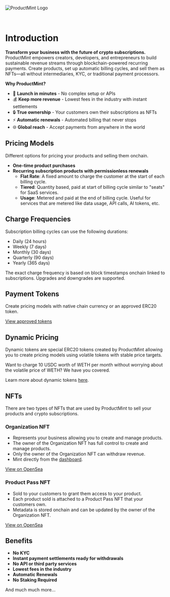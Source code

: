 
<Image
  src="/assets/OgImage.png"
  alt="ProductMint Logo"
  className="rounded-lg"
/>

<br />

# Introduction

**Transform your business with the future of crypto subscriptions.** ProductMint empowers creators, developers, and entrepreneurs to build sustainable revenue streams through blockchain-powered recurring payments. Create products, set up automatic billing cycles, and sell them as NFTs—all without intermediaries, KYC, or traditional payment processors.

**Why ProductMint?**
- 🚀 **Launch in minutes** - No complex setup or APIs
- 💰 **Keep more revenue** - Lowest fees in the industry with instant settlements
- 🔒 **True ownership** - Your customers own their subscriptions as NFTs
- ⚡ **Automatic renewals** - Automated billing that never stops
- 🌐 **Global reach** - Accept payments from anywhere in the world

## Pricing Models
Different options for pricing your products and selling them onchain.

- **One-time product purchases**
- **Recurring subscription products with permissionless renewals**
    - **Flat Rate**: A fixed amount to charge the customer at the start of each billing cycle.
    - **Tiered**: Quantity based, paid at start of billing cycle similar to "seats" for SaaS services.
    - **Usage**: Metered and paid at the end of billing cycle. Useful for services that are metered like data usage, API calls, AI tokens, etc.

## Charge Frequencies

Subscription billing cycles can use the following durations:
- Daily (24 hours)
- Weekly (7 days)
- Monthly (30 days)
- Quarterly (90 days)
- Yearly (365 days)

<Callout>
The exact charge frequency is based on block timestamps onchain linked to subscriptions. Upgrades and downgrades are supported.
</Callout>

## Payment Tokens

Create pricing models with native chain currency or an approved ERC20 token.

[View approved tokens](https://dashboard.productmint.io/tokens)

## Dynamic Pricing

Dynamic tokens are special ERC20 tokens created by ProductMint allowing you to create pricing models using volatile tokens with stable price targets. 

Want to charge 10 USDC worth of WETH per month without worrying about the volatile price of WETH? We have you covered.

Learn more about dynamic tokens [here](/features/dynamic-tokens).

## NFTs

There are two types of NFTs that are used by ProductMint to sell your products and crypto subscriptions.

### Organization NFT
- Represents your business allowing you to create and manage products.
- The owner of the Organization NFT has full control to create and manage products.
- Only the owner of the Organization NFT can withdraw revenue.
- Mint directly from the [dashboard](https://dashboard.productmint.io).

[View on OpenSea](https://opensea.io/collection/productmint-organization-nft)

### Product Pass NFT
- Sold to your customers to grant them access to your product.
- Each product sold is attached to a Product Pass NFT that your customers own.
- Metadata is stored onchain and can be updated by the owner of the Organization NFT.

[View on OpenSea](https://opensea.io/collection/productmint-product-pass-nft)

## Benefits

- **No KYC**
- **Instant payment settlements ready for withdrawals**
- **No API or third party services** 
- **Lowest fees in the industry**
- **Automatic Renewals**
- **No Staking Required**

And much much more...